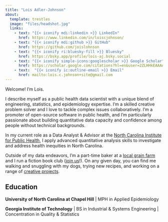```yaml
---
title: "Lois Adler-Johnson"
about:
  template: trestles
  image: "files/headshot.jpg"
  links:
    - text: "{{< iconify mdi:linkedin >}} LinkedIn"
      href: https://www.linkedin.com/in/loiscjohnson/
    - text: "{{< iconify mdi:github >}} GitHub"
      href: https://github.com/joislohnson
    - text: "{{< iconify ri:bluesky-fill >}} Bluesky"
      href: https://bsky.app/profile/lois-aj.bsky.social
    - text: "{{< iconify simple-icons:googlescholar >}} Google Scholar"
      href: https://scholar.google.com/citations?hl=en&user=2ZLHHkEAAAAJ
    - text:  "{{< iconify ic:outline-email >}} Email"
      href: mailto:lois.c.johnson+site@gmail.com
---
```


Welcome! I'm Lois.

I describe myself as a public health data scientist with a unique blend of engineering, statistics, and epidemiology expertise. I'm a skilled creative problem solver and I love to tackle complex issues collaboratively. I'm a promoter of open-source software in public health, and I'm particularly passionate about building quantitative data capacity and confidence among people without technical backgrounds.

In my current role as a Data Analyst & Advisor at the [North Carolina Institute for Public Health](https://sph.unc.edu/nciph/nciph-home/), I apply advanced quantitative analysis skills to investigate and address health inequities in North Carolina.

Outside of my data endeavors, I'm a part-time baker at a [local grain farm](https://redtailgrains.com/) and I run a fiction book club ([join us](https://bookclubs.com/clubs/6021809/join/55cabb/)!). On any given day, you can find me walking and snuggling with my dogs, trying new recipes, and working on a range of [creative projects](makes.qmd).

## Education

**University of North Carolina at Chapel Hill** \| MPH in Applied Epidemiology

**Georgia Institute of Technology** \| BS in Industrial & Systems Engineering \| Concentration in Quality & Statistics